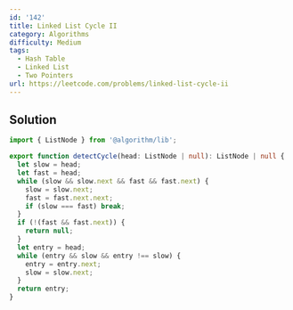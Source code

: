 ```yaml
---
id: '142'
title: Linked List Cycle II
category: Algorithms
difficulty: Medium
tags:
  - Hash Table
  - Linked List
  - Two Pointers
url: https://leetcode.com/problems/linked-list-cycle-ii
---
```


## Solution

```typescript filename="solution.ts" copy
import { ListNode } from '@algorithm/lib';

export function detectCycle(head: ListNode | null): ListNode | null {
  let slow = head;
  let fast = head;
  while (slow && slow.next && fast && fast.next) {
    slow = slow.next;
    fast = fast.next.next;
    if (slow === fast) break;
  }
  if (!(fast && fast.next)) {
    return null;
  }
  let entry = head;
  while (entry && slow && entry !== slow) {
    entry = entry.next;
    slow = slow.next;
  }
  return entry;
}
```
